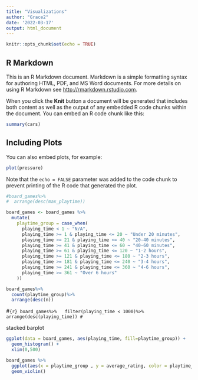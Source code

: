 ```yaml
---
title: "Visualizations"
author: "Grace2"
date: '2022-03-17'
output: html_document 
---
```


```r
knitr::opts_chunk$set(echo = TRUE) 
```

## R Markdown

This is an R Markdown document. Markdown is a simple formatting syntax for authoring HTML, PDF, and MS Word documents. For more details on using R Markdown see <http://rmarkdown.rstudio.com>.

When you click the **Knit** button a document will be generated that includes both content as well as the output of any embedded R code chunks within the document. You can embed an R code chunk like this:

```r
summary(cars)
```

## Including Plots

You can also embed plots, for example:

```r
plot(pressure)
```

Note that the `echo = FALSE` parameter was added to the code chunk to prevent printing of the R code that generated the plot.

```r
#board_games%>%
#  arrange(desc(max_playtime))

board_games <- board_games %>%
  mutate(
    playtime_group = case_when(
      playing_time < 1 ~ "N/A",
      playing_time >= 1 & playing_time <= 20 ~ "Under 20 minutes",
      playing_time >= 21 & playing_time <= 40 ~ "20-40 minutes",
      playing_time >= 41 & playing_time <= 60 ~ "40-60 minutes",
      playing_time >= 61 & playing_time <= 120 ~ "1-2 hours",
      playing_time >= 121 & playing_time <= 180 ~ "2-3 hours",
      playing_time >= 181 & playing_time <= 240 ~ "3-4 hours",
      playing_time >= 241 & playing_time <= 360 ~ "4-6 hours",
      playing_time >= 361 ~ "Over 6 hours"
    ))
```

```r
board_games%>%
  count(playtime_group)%>%
  arrange(desc(n))
```


#```{r}
board_games%>%
  filter(playing_time < 1000)%>%
  arrange(desc(playing_time))
#```

stacked barplot

```r
ggplot(data = board_games, aes(playing_time, fill=playtime_group)) +
  geom_histogram() +
  xlim(0,500)
```
```r
board_games %>% 
  ggplot(aes(x = playtime_group , y = average_rating, color = playtime_group)) +
  geom_violin()
```
